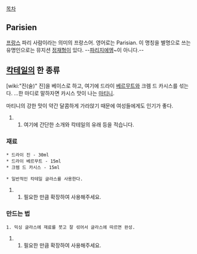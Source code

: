 [[목차]]
== Parisien ==
[[프랑스]] 파리 사람이라는 의미의 프랑스어. 영어로는 Parisian.
이 명칭을 별명으로 쓰는 유명인으로는 뮤지션 [[정재형]]이 있다. --[[파리]]지에엥~이 아니다.--

== [[칵테일]]의 한 종류 ==
[wiki:"진(술)" 진]을 베이스로 하고, 여기에 드라이 [[베르무트]]와 크렘 드 카시스를 섞는다.
…한 마디로 말하자면 카시스 맛이 나는 [[마티니]].

마티니의 강한 맛이 약간 달콤하게 가라앉기 때문에 여성들에게도 인기가 좋다.
## 여기에 간단한 소개와 칵테일의 유래 등을 적습니다.
=== 재료 ===
 * 드라이 진 - 30ml
 * 드라이 베르무트 - 15ml
 * 크렘 드 카시스 - 15ml

 * 일반적인 칵테일 글라스를 사용한다.
## 필요한 만큼 확장하여 사용해주세요.

=== 만드는 법 ===
 1. 믹싱 글라스에 재료를 붓고 잘 섞어서 글라스에 따르면 완성.
## 필요한 만큼 확장하여 사용해주세요.
